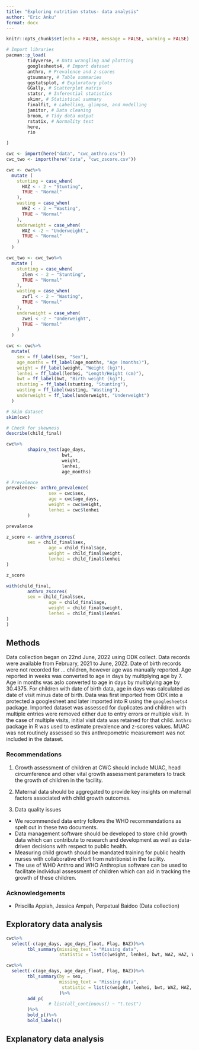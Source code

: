 ```yaml
---
title: "Exploring nutrition status- data analysis"
author: "Eric Anku"
format: docx
---
```


```r
knitr::opts_chunk$set(echo = FALSE, message = FALSE, warning = FALSE)
```


```r
# Import libraries
pacman::p_load(
        tidyverse, # Data wrangling and plotting
        googlesheets4, # Import dataset
        anthro, # Prevalence and z-scores
        gtsummary, # Table summaries
        ggstatsplot, # Exploratory plots
        GGally, # Scatterplot matrix
        statsr, # Inferential statistics
        skimr, # Statistical summary
        finalfit, # Labelling, glimpse, and modelling
        janitor, # Data cleaning
        broom, # Tidy data output
        rstatix, # Normality test
        here,
        rio

)
```

```r
cwc <- import(here("data", "cwc_anthro.csv"))
cwc_two <- import(here("data", "cwc_zscore.csv"))
```

```r
cwc <- cwc%>%
  mutate (
    stunting = case_when(
      HAZ < - 2 ~ "Stunting",
      TRUE ~ "Normal"
    ),
    wasting = case_when(
      WHZ < - 2 ~ "Wasting",
      TRUE ~ "Normal"
    ),
    underweight = case_when(
      WAZ < -2 ~ "Underweight",
      TRUE ~ "Normal"
    )
  )
```

```r
cwc_two <- cwc_two%>%
  mutate (
    stunting = case_when(
      zlen < - 2 ~ "Stunting",
      TRUE ~ "Normal"
    ),
    wasting = case_when(
      zwfl < - 2 ~ "Wasting",
      TRUE ~ "Normal"
    ),
    underweight = case_when(
      zwei < -2 ~ "Underweight",
      TRUE ~ "Normal"
    )
  )
```


```r
cwc <- cwc%>%
  mutate(
    sex = ff_label(sex, "Sex"),
    age_months = ff_label(age_months, "Age (months)"),
    weight = ff_label(weight, "Weight (kg)"),
    lenhei = ff_label(lenhei, "Length/Height (cm)"),
    bwt = ff_label(bwt, "Birth weight (kg)"),
    stunting = ff_label(stunting, "Stunting"),
    wasting = ff_label(wasting, "Wasting"),
    underweight = ff_label(underweight, "Underweight")
  )
```



```r
# Skim dataset
skim(cwc)
```


```r
# Check for skewness
describe(child_final)
```


```r
cwc%>%
        shapiro_test(age_days,
                     bwt,
                     weight,
                     lenhei,
                     age_months)
```



```r
# Prevalence 
prevalence<- anthro_prevalence(
                sex = cwc$sex,
                age = cwc$age_days,
                weight = cwc$weight,
                lenhei = cwc$lenhei
        )

prevalence
```


```r
z_score <- anthro_zscores(
        sex = child_final$sex,
                age = child_final$age,
                weight = child_final$weight,
                lenhei = child_final$lenhei
)

z_score
```


```r
with(child_final,
        anthro_zscores(
        sex = child_final$sex,
                age = child_final$age,
                weight = child_final$weight,
                lenhei = child_final$lenhei
)
)
```


## Methods

Data collection began on 22nd June, 2022 using ODK collect. Data records were available from February, 2021 to June, 2022. Date of birth records were not recorded for ... children, however age was manually reported. Age reported in weeks was converted to age in days by multiplying age by 7. Age in months was aslo converted to age in days by multiplying age by 30.4375. For children with date of birth data, age in days was calculated as date of visit minus date of birth. Data was first imported from ODK into a protected a googlesheet and later imported into R using the `googlesheets4` package. Imported dataset was assessed for duplicates and children with multiple entries were removed either due to entry errors or multiple visit. In the case of multiple visits, initial visit data was retained for that child. `Anthro` package in R was used to estimate prevalence and z-scores values. MUAC was not routinely assessed so this anthropometric measurement was not included in the dataset. 

### Recommendations

1. Growth assessment of children at CWC should include MUAC, head circumference and other vital growth assessment parameters to track the growth of children in the facility. 

2. Maternal data should be aggregated to provide key insights on maternal factors associated with child growth outcomes.

3. Data quality issues
- We recommended data entry follows the WHO recommendations as spelt out in these two documents.
- Data management software should be developed to store child growth data which can contribute to research and development as well as data-driven decisions with respect to public health.
- Measuring child growth should be mandated training for public health nurses with collaborative effort from nutritionist in the facility.
- The use of WHO Anthro and WHO Anthroplus software can be used to facilitate individual assessment of children which can aid in tracking the growth of these children.

### Acknowledgements

- Priscilla Appiah, Jessica Ampah, Perpetual Baidoo  (Data collection)

## Exploratory data analysis


```r
cwc%>%
  select(-c(age_days, age_days_float, Flag, BAZ))%>%
        tbl_summary(missing_text = "Missing data",
                    statistic = list(c(weight, lenhei, bwt, WAZ, HAZ, WHZ) ~ "{mean} ({sd})"))%>%add_ci()
```


```r
cwc%>%
  select(-c(age_days, age_days_float, Flag, BAZ))%>%
        tbl_summary(by = sex,
                    missing_text = "Missing data",
                     statistic = list(c(weight, lenhei, bwt, WAZ, HAZ, WHZ) ~ "{mean} ({sd})")
                    )%>%
        add_p(
                # list(all_continuous() ~ "t.test")
        )%>%
        bold_p()%>%
        bold_labels()
```

## Explanatory data analysis


